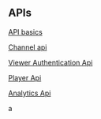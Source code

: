 
## APIs

<PageDescription>


</PageDescription>

[API basics](/api-basics-overview)

[Channel api](/channel-api-getting-started)

[Viewer Authentication Api](/viewer-authentication-api-getting-started)

[Player Api](/player-api-getting-started)

[Analytics Api](/analytics-api-getting-started)

a
